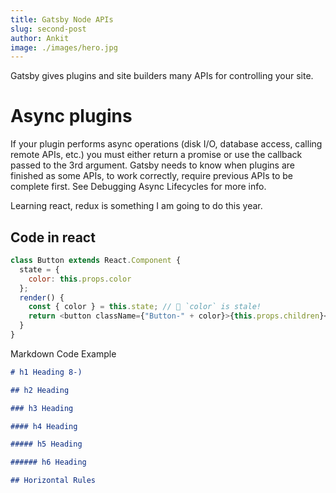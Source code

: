 ```yaml
---
title: Gatsby Node APIs
slug: second-post
author: Ankit
image: ./images/hero.jpg
---
```


Gatsby gives plugins and site builders many APIs for controlling your site.

# Async plugins

If your plugin performs async operations (disk I/O, database access, calling remote APIs, etc.) you must either return a promise or use the callback passed to the 3rd argument. Gatsby needs to know when plugins are finished as some APIs, to work correctly, require previous APIs to be complete first. See Debugging Async Lifecycles for more info.

Learning react, redux is something I am going to do this year.

## Code in react

```js
class Button extends React.Component {
  state = {
    color: this.props.color
  };
  render() {
    const { color } = this.state; // 🔴 `color` is stale!
    return <button className={"Button-" + color}>{this.props.children}</button>;
  }
}
```

Markdown Code Example

```md
# h1 Heading 8-)

## h2 Heading

### h3 Heading

#### h4 Heading

##### h5 Heading

###### h6 Heading

## Horizontal Rules
```
